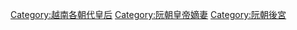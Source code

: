 [[Category:越南各朝代皇后|Category:越南各朝代皇后]]
[[Category:阮朝皇帝嫡妻|Category:阮朝皇帝嫡妻]]
[[Category:阮朝後宮|Category:阮朝後宮]]
